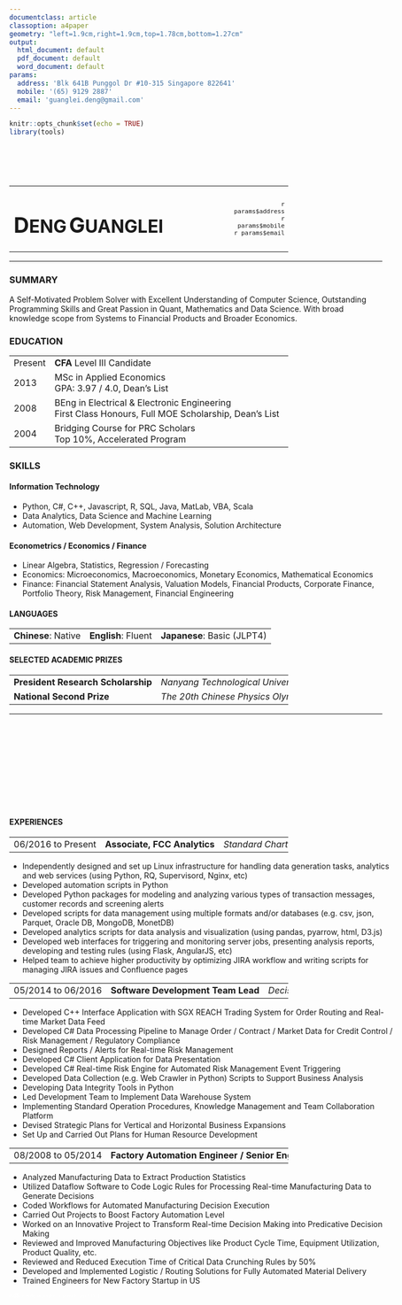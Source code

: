 ```yaml
---
documentclass: article
classoption: a4paper
geometry: "left=1.9cm,right=1.9cm,top=1.78cm,bottom=1.27cm"
output:
  html_document: default
  pdf_document: default
  word_document: default
params:
  address: 'Blk 641B Punggol Dr #10-315 Singapore 822641'
  mobile: '(65) 9129 2887'
  email: 'guanglei.deng@gmail.com'
---
```



```r
knitr::opts_chunk$set(echo = TRUE)
library(tools)
```

<style>
body > *{
    width: 17.83cm;
}
table {
    width: 100%;
}
th{
    font-weight: normal;
    text-align: left;
}
.header{
    display: none;
}
td, th, em{
    white-space: nowrap;
}
.main-info > * {
    display: inline-block;
}
.main-info td:nth-child(n+1) {
    width: 2.53cm;
}
.name h1 {
    display: inline-block;
    -vertical-align: top;
}
.name h1:first-letter {
    font-size: 120%;
}
.name h1::after{
    content: " "
}
.contact {
    text-align: right;
    font-size: 80%;
}
hr {
    margin-top: 0;
}
</style>

<br>
<br>
<br>

<table class="main-info">
<tr class="name">
<td><h1>DENG</h1><h1>GUANGLEI</h1></td>
<td><span style="display: none;">placeholder</span></td>
<td class="contact">`r params$address`<br>`r params$mobile`<br>`r params$email`</td>
</tr>
</table>
---
### SUMMARY
A Self-Motivated Problem Solver with Excellent Understanding of Computer Science, Outstanding Programming Skills and Great Passion in Quant, Mathematics and Data Science. With broad knowledge scope from Systems to Financial Products and Broader Economics.

### EDUCATION
Year   |Description                 | Institute
-------|----------------------------|-----------
Present| **CFA** Level III Candidate | *CFA Institute*
2013   | MSc in Applied Economics<br>GPA: 3.97 / 4.0, Dean's List | *Singapore Management University*
2008   | BEng in Electrical & Electronic Engineering<br>First Class Honours, Full MOE Scholarship, Dean's List | *Nanyang Technological University*
2004   | Bridging Course for PRC Scholars<br>Top 10%, Accelerated Program |*National Institute of Education*

### SKILLS
#### Information Technology
* Python, C#, C++, Javascript, R, SQL, Java, MatLab, VBA, Scala
* Data Analytics, Data Science and Machine Learning
* Automation, Web Development, System Analysis, Solution Architecture

#### Econometrics / Economics / Finance
*	Linear Algebra, Statistics, Regression / Forecasting
*	Economics: Microeconomics, Macroeconomics, Monetary Economics, Mathematical Economics
*	Finance: Financial Statement Analysis, Valuation Models, Financial Products, Corporate Finance, Portfolio Theory, Risk Management, Financial Engineering

#### LANGUAGES
ONE|TWO|THREE
---|---|-----
**Chinese**: Native|**English**: Fluent|**Japanese**: Basic (JLPT4)

#### SELECTED ACADEMIC PRIZES
Prize|Organization|Year
-----|------------|----
**President Research Scholarship**|*Nanyang Technological University*|2005
**National Second Prize**|*The 20th Chinese Physics Olympiad*|2003

*******

<br>
<br>
<br>
<br>
<br>
<br>
<br>
<br>
<br>

#### EXPERIENCES

Year|Title|Company
----|-----|-------
06/2016 to Present|**Associate, FCC Analytics**|*Standard Chartered Bank*

* Independently designed and set up Linux infrastructure for handling data generation tasks, analytics and web services (using Python, RQ, Supervisord, Nginx, etc)
* Developed automation scripts in Python
* Developed Python packages for modeling and analyzing various types of transaction messages, customer records and screening alerts
* Developed scripts for data management using multiple formats and/or databases (e.g. csv, json, Parquet, Oracle DB, MongoDB, MonetDB)
* Developed analytics scripts for data analysis and visualization (using pandas, pyarrow, html, D3.js)
* Developed web interfaces for triggering and monitoring server jobs, presenting analysis reports, developing and testing rules (using Flask, AngularJS, etc)
* Helped team to achieve higher productivity by optimizing JIRA workflow and writing scripts for managing JIRA issues and Confluence pages

Year|Title|Company
----|-----|-------
05/2014 to 06/2016|**Software Development Team Lead**|*Decision Support Systems Pte. Ltd.*

* Developed C++ Interface Application with SGX REACH Trading System for Order Routing and Real-time Market Data Feed
* Developed C# Data Processing Pipeline to Manage Order / Contract / Market Data for Credit Control / Risk Management / Regulatory Compliance
* Designed Reports / Alerts for Real-time Risk Management
* Developed C# Client Application for Data Presentation
* Developed C# Real-time Risk Engine for Automated Risk Management Event Triggering
* Developed Data Collection (e.g. Web Crawler in Python) Scripts to Support Business Analysis
* Developing Data Integrity Tools in Python
* Led Development Team to Implement Data Warehouse System
* Implementing Standard Operation Procedures, Knowledge Management and Team Collaboration Platform
* Devised Strategic Plans for Vertical and Horizontal Business Expansions
* Set Up and Carried Out Plans for Human Resource Development

Year|Title|Company
----|-----|-------
08/2008 to 05/2014|**Factory Automation Engineer / Senior Engineer**|*GlobalFoundries Singapore Pte. Ltd.*

* Analyzed Manufacturing Data to Extract Production Statistics
* Utilized Dataflow Software to Code Logic Rules for Processing Real-time Manufacturing Data to Generate Decisions
* Coded Workflows for Automated Manufacturing Decision Execution
* Carried Out Projects to Boost Factory Automation Level
* Worked on an Innovative Project to Transform Real-time Decision Making into Predicative Decision Making
* Reviewed and Improved Manufacturing Objectives like Product Cycle Time, Equipment Utilization, Product Quality, etc.
* Reviewed and Reduced Execution Time of Critical Data Crunching Rules by 50%
* Developed and Implemented Logistic / Routing Solutions for Fully Automated Material Delivery
* Trained Engineers for New Factory Startup in US

<span style="color: white; font-size: 60%">md5: `r md5sum(knitr::current_input() )`</span>